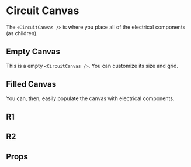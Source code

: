 

<Meta title='Basic/Circuit Canvas' component={CircuitCanvas} />

# Circuit Canvas

The `<CircuitCanvas />` is where you place all of the electrical components (as children).

## Empty Canvas

This is a empty `<CircuitCanvas />`. You can customize its size and grid.

<Canvas>
  <Story name='Empty Canvas'>
    <CircuitCanvas />
  </Story>
</Canvas>

## Filled Canvas

You can, then, easily populate the canvas with electrical components.

<Canvas>
  <Story name='Filled Canvas'>
    <CircuitCanvas>
      <h2>R1</h2>
      <h2>R2</h2>
    </CircuitCanvas>
  </Story>
</Canvas>

## Props

<ArgsTable of={CircuitCanvas} />
